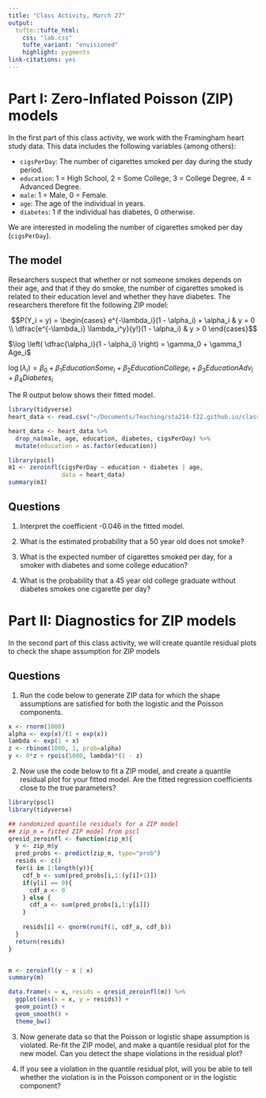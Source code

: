 ```yaml
---
title: "Class Activity, March 27"
output: 
  tufte::tufte_html:
    css: "lab.css"
    tufte_variant: "envisioned"
    highlight: pygments
link-citations: yes
---
```


# Part I: Zero-Inflated Poisson (ZIP) models

In the first part of this class activity, we work with the Framingham heart study data. This data includes the following variables (among others):

* `cigsPerDay`: The number of cigarettes smoked per day during the study period.
* `education`: 1 = High School, 2 = Some College, 3 = College Degree, 4 = Advanced Degree.
* `male`: 1 = Male, 0 = Female.
* `age`: The age of the individual in years.
* `diabetes`: 1 if the individual has diabetes, 0 otherwise.

We are interested in modeling the number of cigarettes smoked per day (`cigsPerDay`).

## The model

Researchers suspect that whether or not someone smokes depends on their age, and that if they do smoke, the number of cigarettes smoked is related to their education level and whether they have diabetes. The researchers therefore fit the following ZIP model:

$$P(Y_i = y) = \begin{cases} e^{-\lambda_i}(1 - \alpha_i) + \alpha_i & y = 0 \\ \dfrac{e^{-\lambda_i} \lambda_i^y}{y!}(1 - \alpha_i) & y > 0 \end{cases}$$

$\log \left( \dfrac{\alpha_i}{1 - \alpha_i} \right) = \gamma_0 + \gamma_1 Age_i$

$\log(\lambda_i) = \beta_0 + \beta_1 EducationSome_i + \beta_2 EducationCollege_i + \beta_3 EducationAdv_i + \beta_4 Diabetes_i$

The R output below shows their fitted model.

```r
library(tidyverse)
heart_data <- read.csv("~/Documents/Teaching/sta214-f22.github.io/class_activities/framingham.csv")

heart_data <- heart_data %>%
  drop_na(male, age, education, diabetes, cigsPerDay) %>%
  mutate(education = as.factor(education))
```

```r
library(pscl)
m1 <- zeroinfl(cigsPerDay ~ education + diabetes | age, 
               data = heart_data)
summary(m1)
```

## Questions

1. Interpret the coefficient -0.046 in the fitted model.

2. What is the estimated probability that a 50 year old does not smoke?

3. What is the expected number of cigarettes smoked per day, for a smoker with diabetes and some college education?

4. What is the probability that a 45 year old college graduate without diabetes smokes one cigarette per day?


# Part II: Diagnostics for ZIP models

In the second part of this class activity, we will create quantile residual plots to check the shape assumption for ZIP models

## Questions

1. Run the code below to generate ZIP data for which the shape assumptions are satisfied for both the logistic and the Poisson components.

```r
x <- rnorm(1000)
alpha <- exp(x)/(1 + exp(x))
lambda <- exp(1 + x)
z <- rbinom(1000, 1, prob=alpha)
y <- 0*z + rpois(1000, lambda)*(1 - z)
```

2. Now use the code below to fit a ZIP model, and create a quantile residual plot for your fitted model. Are the fitted regression coefficients close to the true parameters?

```r
library(pscl)
library(tidyverse)

## randomized quantile residuals for a ZIP model
## zip_m = fitted ZIP model from pscl
qresid_zeroinfl <- function(zip_m){
  y <- zip_m$y
  pred_probs <- predict(zip_m, type="prob")
  resids <- c()
  for(i in 1:length(y)){
    cdf_b <- sum(pred_probs[i,1:(y[i]+1)])
    if(y[i] == 0){
      cdf_a <- 0
    } else {
      cdf_a <- sum(pred_probs[i,1:y[i]])
    }
    
    resids[i] <- qnorm(runif(1, cdf_a, cdf_b))
  }
  return(resids)
}


m <- zeroinfl(y ~ x | x)
summary(m)

data.frame(x = x, resids = qresid_zeroinfl(m)) %>%
  ggplot(aes(x = x, y = resids)) +
  geom_point() +
  geom_smooth() +
  theme_bw()
```

3. Now generate data so that the Poisson or logistic shape assumption is violated. Re-fit the ZIP model, and make a quantile residual plot for the new model. Can you detect the shape violations in the residual plot?

4. If you see a violation in the quantile residual plot, will you be able to tell whether the violation is in the Poisson component or in the logistic component?

